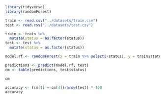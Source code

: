 ```r
library(tidyverse)
library(randomForest)
```

```r
train <- read.csv("../datasets/train.csv")
test <- read.csv("../datasets/test.csv")
```

```r
train <- train %>% 
  mutate(status = as.factor(status))
test <- test %>% 
  mutate(status = as.factor(status))
```

```r
model.rf <- randomForest(x = train %>% select(-status), y = train$status, ntree=400)
```

```r
predictions <- predict(model.rf, test)
cm <- table(predictions, test$status)
```

```r
cm
```
```r
accuracy <- (cm[1] + cm[4])/nrow(test) * 100
accuracy
```

